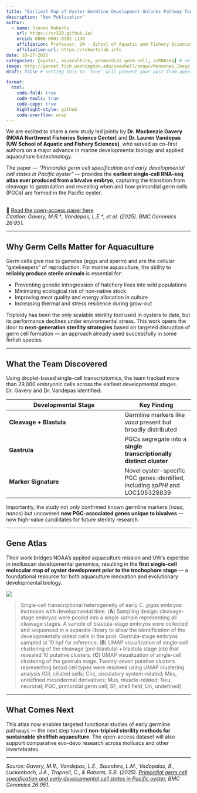 ```yaml
---
title: "Earliest Map of Oyster Germline Development Unlocks Pathway Toward Sterile Aquaculture"
description: "New Publication"
author:
  - name: Steven Roberts
    url: https://sr320.github.io/
    orcid: 0000-0001-8302-1138
    affiliation: Professor, UW - School of Aquatic and Fishery Sciences
    affiliation-url: https://robertslab.info
date: 10-27-2025
categories: [oyster, aquaculture, primordial germ cell, scRNAseq] # self-defined categories
image: http://gannet.fish.washington.edu/seashell/snaps/Monosnap_Image_2025-10-27_10-07-36.png # finding a good image
draft: false # setting this to `true` will prevent your post from appearing on your listing page until you're ready!

format:
  html:
    code-fold: true
    code-tools: true
    code-copy: true
    highlight-style: github
    code-overflow: wrap
---
```


We are excited to share a new study led jointly by **Dr. Mackenzie Gavery (NOAA Northwest Fisheries Science Center)** and **Dr. Lauren Vandepas (UW School of Aquatic and Fishery Sciences)**, who served as co–first authors on a major advance in marine developmental biology and applied aquaculture biotechnology.

The paper — *“Primordial germ cell specification and early developmental cell states in Pacific oyster”* — provides the **earliest single-cell RNA-seq atlas ever produced from a bivalve embryo**, capturing the transition from cleavage to gastrulation and revealing when and how primordial germ cells (PGCs) are formed in the Pacific oyster.

\
📄 [Read the open-access paper here](https://doi.org/10.1186/s12864-025-12122-7)\
*Citation: Gavery, M.R.†, Vandepas, L.E.†, et al. (2025). BMC Genomics 26:951.*

------------------------------------------------------------------------

## Why Germ Cells Matter for Aquaculture

Germ cells give rise to gametes (eggs and sperm) and are the cellular “gatekeepers” of reproduction. For marine aquaculture, the ability to **reliably produce sterile animals** is essential for:

-   Preventing genetic introgression of hatchery lines into wild populations
-   Minimizing ecological risk of non-native stock
-   Improving meat quality and energy allocation in culture
-   Increasing thermal and stress resilience during grow-out

Triploidy has been the only scalable sterility tool used in oysters to date, but its performance declines under environmental stress. This work opens the door to **next-generation sterility strategies** based on targeted disruption of germ cell formation — an approach already used successfully in some finfish species.

------------------------------------------------------------------------

## What the Team Discovered

Using droplet-based single-cell transcriptomics, the team tracked more than 29,000 embryonic cells across the earliest developmental stages. Dr. Gavery and Dr. Vandepas identified:

| Developmental Stage | Key Finding |
|---------------------------------------------|---------------------------|
| **Cleavage + Blastula** | Germline markers like *vasa* present but broadly distributed |
| **Gastrula** | PGCs segregate into a **single transcriptionally distinct cluster** |
| **Marker Signature** | Novel oyster-specific PGC genes identified, including *spPHI* and LOC105328839 |

Importantly, the study not only confirmed known germline markers (*vasa*, *nanos*) but uncovered **new PGC-associated genes unique to bivalves** — now high-value candidates for future sterility research.

------------------------------------------------------------------------

## Gene Atlas

Their work bridges NOAA’s applied aquaculture mission and UW’s expertise in molluscan developmental genomics, resulting in the **first single-cell molecular map of oyster development prior to the trochophore stage** — a foundational resource for both aquaculture innovation and evolutionary developmental biology.

![](http://gannet.fish.washington.edu/seashell/snaps/Monosnap_Image_2025-10-27_10-04-24.png)

> Single-cell transcriptional heterogeneity of early *C. gigas* embryos increases with developmental time. (**A**) Sampling design: cleavage-stage embryos were pooled into a single sample representing all cleavage stages. A sample of blastula-stage embryos were collected and sequenced in a separate library to allow the identification of the developmentally oldest cells in the pool. Gastrula-stage embryos sampled at 10 hpf for reference. (**B**) UMAP visualization of single-cell clustering of the cleavage (pre-blastula) + blastula stage (cb) that revealed 10 putative clusters. (**C**) UMAP visualization of single-cell clustering of the gastrula stage. Twenty-seven putative clusters representing broad cell types were resolved using UMAP clustering analysis (Cil, ciliated cells; Circ, circulatory system-related; Mes, undefined mesodermal derivatives; Mus, muscle-related; Neu, neuronal; PGC, primordial germ cell; SF, shell field; Un, undefined)

------------------------------------------------------------------------

## What Comes Next

This atlas now enables targeted functional studies of early germline pathways — the next step toward **non-triploid sterility methods for sustainable shellfish aquaculture**. The open-access dataset will also support comparative evo-devo research across molluscs and other invertebrates.

------------------------------------------------------------------------

*Source: Gavery, M.R., Vandepas, L.E., Saunders, L.M., Vadopalas, B., Luckenbach, J.A., Trapnell, C., & Roberts, S.B. (2025). [Primordial germ cell specification and early developmental cell states in Pacific oyster.](https://doi.org/10.1186/s12864-025-12122-7) BMC Genomics 26:951.*
